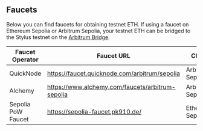 ## Faucets

Below you can find faucets for obtaining testnet ETH. If using a faucet on Ethereum Sepolia or Arbitrum Sepolia, your testnet ETH can be bridged to the Stylus testnet on the [Arbitrum Bridge](https://bridge.arbitrum.io/).

| Faucet Operator    | Faucet URL                                       | Chain            |
| ------------------ | ------------------------------------------------ | ---------------- |
| QuickNode          | https://faucet.quicknode.com/arbitrum/sepolia    | Arbitrum Sepolia |
| Alchemy            | https://www.alchemy.com/faucets/arbitrum-sepolia | Arbitrum Sepolia |
| Sepolia PoW Faucet | https://sepolia-faucet.pk910.de/                 | Ethereum Sepolia |
